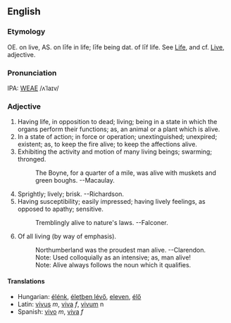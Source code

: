 ==English==
===Etymology===
OE. on live, AS. on li&#772;fe in life; li&#772;fe being dat. of li&#772;f life.  See [[Life]], and cf. [[Live]], adjective.

===Pronunciation===
IPA: [[WEAE]] /ʌˈlaɪv/

===Adjective===
# Having life, in opposition to dead; living; being in a state in which the organs perform their functions; as, an animal or a plant which is alive.
# In a state of action; in force or operation; unextinguished; unexpired; existent; as, to keep the fire alive; to keep the affections alive.
# Exhibiting the activity and motion of many living beings; swarming; thronged.
#:    The Boyne, for a quarter of a mile, was alive with muskets and green boughs. --Macaulay.
# Sprightly; lively; brisk. --Richardson.
# Having susceptibility; easily impressed; having lively feelings, as opposed to apathy; sensitive.
#:    Tremblingly alive to nature's laws. --Falconer.
# Of all living (by way of emphasis).
#:    Northumberland was the proudest man alive. --Clarendon.
#:    Note: Used colloquially as an intensive; as, man alive!
#:    Note: Alive always follows the noun which it qualifies.
<!-- material copied from Webster's Revised Unabridged Dictionary (1913) -->

====Translations====
*Hungarian: [[élénk]], [[életben lévő]], [[eleven]], [[élő]]
*Latin: [[vivum|vivus]] ''m'', [[vivum|viva]] ''f'', [[vivum]] n
*Spanish: [[vivo]] ''m'', [[vivo|viva]] ''f''